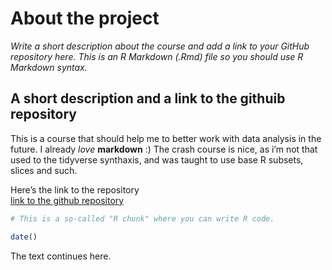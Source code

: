 
# About the project

*Write a short description about the course and add a link to your GitHub repository here. This is an R Markdown (.Rmd) file so you should use R Markdown syntax.*

## A short description and a link to the githuib repository
This is a course that should help me to better work with data analysis in the future. I already *love* __markdown__ :)
The crash course is nice, as i'm not that used to the tidyverse synthaxis, and was taught to use base R subsets, slices and such. 

Here's the link to the repository\
[link to the github repository](https://github.com/crastr/IODS-project)


```r
# This is a so-called "R chunk" where you can write R code.

date()

```
The text continues here.

